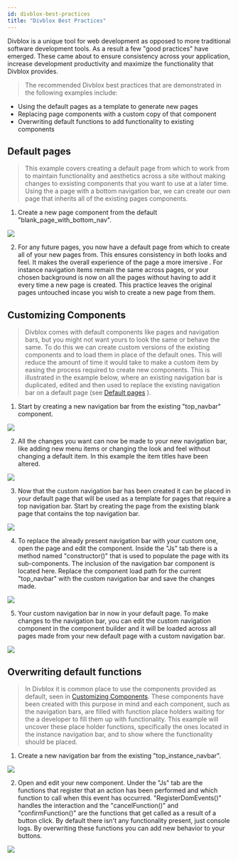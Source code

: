 ```yaml
---
id: divblox-best-practices
title: "Divblox Best Practices"
---
```



Divblox is a unique tool for web development as opposed to more traditional software development tools. As a result a few "good practices" have emerged. These came about to ensure consistency across your application, increase development productivity and maximize the functionality that Divblox provides.

> The recommended Divblox best practices that are demonstrated in the following examples include:

-   Using the default pages as a template to generate new pages
-   Replacing page components with a custom copy of that component
-   Overwriting default functions to add functionality to existing components

## Default pages

> This example covers creating a default page from which to work from to maintain functionality and aesthetics across a site without making changes to exsisting components that you want to use at a later time. Using the a page with a bottom navigation bar, we can create our own page that inherits all of the existing pages components.

1. Create a new page component from the default "blank_page_with_bottom_nav".

<div className="text--center">
    <img  src={useBaseUrl('_divblox-best-practices-media/example-bottom-nav2.png')} />
</div>

2. For any future pages, you now have a default page from which to create all of your new pages from. This ensures consistency in both looks and feel. It makes the overall experience of the page a more imersive . For instance navigation items remain the same across pages, or your chosen background is now on all the pages without having to add it every time a new page is created. This practice leaves the original pages untouched incase you wish to create a new page from them.

## Customizing Components

> Divblox comes with default components like pages and navigation bars, but you might not want yours to look the same or behave the same. To do this we can create custom versions of the existing components and to load them in place of the default ones. This will reduce the amount of time it would take to make a custom item by easing the process required to create new components. This is illustrated in the example below, where an existing navigation bar is duplicated, edited and then used to replace the existing navigation bar on a default page (see [Default pages](#Default-pages) ).

1. Start by creating a new navigation bar from the existing "top_navbar" component.

<div className="text--center">
    <img  src={useBaseUrl('_divblox-best-practices-media/example-top-nav2.png')} />
</div>

2. All the changes you want can now be made to your new navigation bar, like adding new menu items or changing the look and feel without changing a default item. In this example the item titles have been altered.

<div className="text--center">
    <img  src={useBaseUrl('_divblox-best-practices-media/example-top-nav3.png')} />
</div>

3. Now that the custom navigation bar has been created it can be placed in your default page that will be used as a template for pages that require a top navigation bar. Start by creating the page from the existing blank page that contains the top navigation bar.

<div className="text--center">
    <img  src={useBaseUrl('_divblox-best-practices-media/example-top-nav4.png')} />
</div>

4. To replace the already present navigation bar with your custom one, open the page and edit the component. Inside the "Js" tab there is a method named "constructor()" that is used to populate the page with its sub-components. The inclusion of the navigation bar component is located here. Replace the component load path for the current "top_navbar" with the custom navigation bar and save the changes made.

<div className="text--center">
    <img  src={useBaseUrl('_divblox-best-practices-media/example-top-nav5.png')} />
</div>

5. Your custom navigation bar in now in your default page. To make changes to the navigation bar, you can edit the custom navigation component in the component builder and it will be loaded across all pages made from your new default page with a custom navigation bar.

<div className="text--center">
    <img  src={useBaseUrl('_divblox-best-practices-media/example-top-nav6.png')} />
</div>

## Overwriting default functions

> In Divblox it is common place to use the components provided as default, seen in [Customizing Components](#Customizing-Components). These components have been created with this purpose in mind and each component, such as the navigation bars, are filled with function place holders waiting for the a developer to fill them up with functionality. This example will uncover these place holder functions, specifically the ones located in the instance navigation bar, and to show where the functionality should be placed.

1. Create a new navigation bar from the existing "top_instance_navbar".

<div className="text--center">
    <img src={useBaseUrl('_divblox-best-practices-media/example-instance-nav2.png')} />
</div>

2. Open and edit your new component. Under the "Js" tab are the functions that register that an action has been performed and which function to call when this event has occurred. "RegisterDomEvents()" handles the interaction and the "cancelFunction()" and "confirmFunction()" are the functions that get called as a result of a button click. By default there isn't any functionality present, just console logs. By overwriting these functions you can add new behavior to your buttons.

<div className="text--center">
    <img src={useBaseUrl('_divblox-best-practices-media/example-instance-nav3.png')} />
</div>
